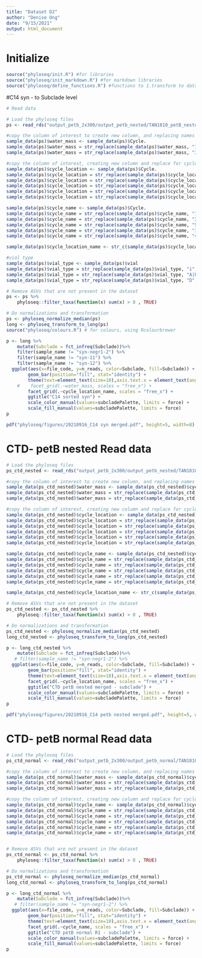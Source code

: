 ```yaml
---
title: "Dataset D2"
author: "Denise Ong"
date: "9/15/2021"
output: html_document
---
```

# Initialize
```r

source("phyloseq/init.R") #for libraries
source("phyloseq/init_markdown.R") #for markdown libraries
source("phyloseq/define_functions.R") #functions to 1.transform to dataframe, 2.normalise and 3.create treemaps 
```

#C14 syn - to Subclade level
```r
# Read data

# Load the phyloseq files
ps <- read_rds("output_petb_2x300/output_petb_nested/TAN1810_petB_nestedphyloseq_asv_set_D2.1.RDS") 

#copy the column of interest to create new column, and replacing names for water masses SA and ST
sample_data(ps)$water_mass <- sample_data(ps)$Cycle.
sample_data(ps)$water_mass = str_replace(sample_data(ps)$water_mass, "1|2|5", "SA") 
sample_data(ps)$water_mass = str_replace(sample_data(ps)$water_mass, "3|4", "ST")

#copy the column of interest, creating new column and replace for cycle names. Not using this column for now. 
sample_data(ps)$cycle_location <- sample_data(ps)$Cycle.
sample_data(ps)$cycle_location = str_replace(sample_data(ps)$cycle_location, "1", "C")
sample_data(ps)$cycle_location = str_replace(sample_data(ps)$cycle_location, "2", "D") 
sample_data(ps)$cycle_location = str_replace(sample_data(ps)$cycle_location, "5", "E") 
sample_data(ps)$cycle_location = str_replace(sample_data(ps)$cycle_location, "3", "A")
sample_data(ps)$cycle_location = str_replace(sample_data(ps)$cycle_location, "4", "B")

sample_data(ps)$cycle_name <- sample_data(ps)$Cycle.
sample_data(ps)$cycle_name = str_replace(sample_data(ps)$cycle_name, "1", "SA-Cycle_1")
sample_data(ps)$cycle_name = str_replace(sample_data(ps)$cycle_name, "2", "SA-Cycle_2") 
sample_data(ps)$cycle_name = str_replace(sample_data(ps)$cycle_name, "5", "SA-Cycle_5") 
sample_data(ps)$cycle_name = str_replace(sample_data(ps)$cycle_name, "3", "ST-Cycle_3")
sample_data(ps)$cycle_name = str_replace(sample_data(ps)$cycle_name, "4", "ST-Cycle_4")

sample_data(ps)$cycle_location_name <- str_c(sample_data(ps)$cycle_location, sample_data(ps)$cycle_name, sep ="_")

#vial type
sample_data(ps)$vial_type <- sample_data(ps)$vial
sample_data(ps)$vial_type = str_replace(sample_data(ps)$vial_type, "i", "initial") 
sample_data(ps)$vial_type = str_replace(sample_data(ps)$vial_type, "A|B|C", "light")
sample_data(ps)$vial_type = str_replace(sample_data(ps)$vial_type, "D", "dark")

# Remove ASVs that are not present in the dataset
ps <- ps %>% 
    phyloseq::filter_taxa(function(x) sum(x) > 0 , TRUE) 

# Do normalizations and transformation
ps <- phyloseq_normalize_median(ps)
long <- phyloseq_transform_to_long(ps)
source("phyloseq/colours.R") # for colours, using Rcolourbrewer
```


```r
p <- long %>%
    mutate(Subclade = fct_infreq(Subclade))%>%
    filter(sample_name != "syn-negr1-2") %>%
    filter(sample_name != "syn-11") %>%
    filter(sample_name != "syn-12") %>%
  ggplot(aes(x=file_code, y=n_reads, color=Subclade, fill=Subclade)) + 
        geom_bar(position="fill", stat="identity") + 
        theme(text=element_text(size=10),axis.text.x = element_text(angle = 45, hjust = 1)) + 
    #    facet_grid(.~water_mass, scales = "free_x") +
        facet_grid(.~cycle_location_name, scales = "free_x") +
        ggtitle("C14 sorted syn") +
        scale_color_manual(values=subcladePalette, limits = force) + 
        scale_fill_manual(values=subcladePalette, limits = force)
p

pdf("phyloseq/figures/20210916_C14 syn merged.pdf", height=5, width=8) ; plot(p) ; dev.off()
```
# CTD- petB nested Read data
```r
# Load the phyloseq files
ps_ctd_nested <- read_rds("output_petb_2x300/output_petb_nested/TAN1810_petB_nestedphyloseq_asv_set_D2.2.RDS") 

#copy the column of interest to create new column, and replacing names for water masses SA and ST
sample_data(ps_ctd_nested)$water_mass <- sample_data(ps_ctd_nested)$cycle
sample_data(ps_ctd_nested)$water_mass = str_replace(sample_data(ps_ctd_nested)$water_mass, "1|2|5", "SA") 
sample_data(ps_ctd_nested)$water_mass = str_replace(sample_data(ps_ctd_nested)$water_mass, "3|4", "ST")

#copy the column of interest, creating new column and replace for cycle names. Not using this column for now. 
sample_data(ps_ctd_nested)$cycle_location <- sample_data(ps_ctd_nested)$cycle
sample_data(ps_ctd_nested)$cycle_location = str_replace(sample_data(ps_ctd_nested)$cycle_location, "1", "C")
sample_data(ps_ctd_nested)$cycle_location = str_replace(sample_data(ps_ctd_nested)$cycle_location, "2", "D") 
sample_data(ps_ctd_nested)$cycle_location = str_replace(sample_data(ps_ctd_nested)$cycle_location, "5", "E") 
sample_data(ps_ctd_nested)$cycle_location = str_replace(sample_data(ps_ctd_nested)$cycle_location, "3", "A")
sample_data(ps_ctd_nested)$cycle_location = str_replace(sample_data(ps_ctd_nested)$cycle_location, "4", "B")

sample_data(ps_ctd_nested)$cycle_name <- sample_data(ps_ctd_nested)$cycle
sample_data(ps_ctd_nested)$cycle_name = str_replace(sample_data(ps_ctd_nested)$cycle_name, "1", "SA-Cycle_1")
sample_data(ps_ctd_nested)$cycle_name = str_replace(sample_data(ps_ctd_nested)$cycle_name, "2", "SA-Cycle_2") 
sample_data(ps_ctd_nested)$cycle_name = str_replace(sample_data(ps_ctd_nested)$cycle_name, "5", "SA-Cycle_5") 
sample_data(ps_ctd_nested)$cycle_name = str_replace(sample_data(ps_ctd_nested)$cycle_name, "3", "ST-Cycle_3")
sample_data(ps_ctd_nested)$cycle_name = str_replace(sample_data(ps_ctd_nested)$cycle_name, "4", "ST-Cycle_4")

sample_data(ps_ctd_nested)$cycle_location_name <- str_c(sample_data(ps_ctd_nested)$cycle_location, sample_data(ps_ctd_nested)$cycle_name, sep ="_")

# Remove ASVs that are not present in the dataset
ps_ctd_nested <- ps_ctd_nested %>% 
    phyloseq::filter_taxa(function(x) sum(x) > 0 , TRUE) 

# Do normalizations and transformation
ps_ctd_nested <- phyloseq_normalize_median(ps_ctd_nested)
long_ctd_nested <- phyloseq_transform_to_long(ps_ctd_nested)
```


```r
p <- long_ctd_nested %>%
    mutate(Subclade = fct_infreq(Subclade))%>%
   # filter(sample_name != "syn-negr1-2") %>%
  ggplot(aes(x=file_code, y=n_reads, color=Subclade, fill=Subclade)) + 
        geom_bar(position="fill", stat="identity") + 
        theme(text=element_text(size=10),axis.text.x = element_text(angle = 45, hjust = 1)) + 
        facet_grid(.~cycle_location_name, scales = "free_x") +
        ggtitle("CTD petB nested merged - subclade") +
        scale_color_manual(values=subcladePalette, limits = force) + 
        scale_fill_manual(values=subcladePalette, limits = force)
p

pdf("phyloseq/figures/20210916_C14 petb nested merged.pdf", height=5, width=8) ; plot(p) ; dev.off()
```

# CTD- petB normal Read data
```r
# Load the phyloseq files
ps_ctd_normal <- read_rds("output_petb_2x300/output_petb_normal/TAN1810_petB_normal_phyloseq_asv_set_D3.RDS")  # adding new component, this case the phyloseq object to the "tag" all

#copy the column of interest to create new column, and replacing names for water masses SA and ST
sample_data(ps_ctd_normal)$water_mass <- sample_data(ps_ctd_normal)$cycle
sample_data(ps_ctd_normal)$water_mass = str_replace(sample_data(ps_ctd_normal)$water_mass, "1|2|5", "SA") 
sample_data(ps_ctd_normal)$water_mass = str_replace(sample_data(ps_ctd_normal)$water_mass, "3|4", "ST")

#copy the column of interest, creating new column and replace for cycle names. Not using this column for now. 
sample_data(ps_ctd_normal)$cycle_name <- sample_data(ps_ctd_normal)$cycle
sample_data(ps_ctd_normal)$cycle_name = str_replace(sample_data(ps_ctd_normal)$cycle_name, "1", "SA-Cycle_1")
sample_data(ps_ctd_normal)$cycle_name = str_replace(sample_data(ps_ctd_normal)$cycle_name, "2", "SA-Cycle_2") 
sample_data(ps_ctd_normal)$cycle_name = str_replace(sample_data(ps_ctd_normal)$cycle_name, "5", "SA-Cycle_5") 
sample_data(ps_ctd_normal)$cycle_name = str_replace(sample_data(ps_ctd_normal)$cycle_name, "3", "ST-Cycle_3")
sample_data(ps_ctd_normal)$cycle_name = str_replace(sample_data(ps_ctd_normal)$cycle_name, "4", "ST-Cycle_4")


# Remove ASVs that are not present in the dataset
ps_ctd_normal <- ps_ctd_normal %>% 
    phyloseq::filter_taxa(function(x) sum(x) > 0 , TRUE) 

# Do normalizations and transformation
ps_ctd_normal <- phyloseq_normalize_median(ps_ctd_normal)
long_ctd_normal <- phyloseq_transform_to_long(ps_ctd_normal)
```

```r
p <- long_ctd_normal %>%
    mutate(Subclade = fct_infreq(Subclade))%>%
   # filter(sample_name != "syn-negr1-2") %>%
  ggplot(aes(x=file_code, y=n_reads, color=Subclade, fill=Subclade)) + 
        geom_bar(position="fill", stat="identity") + 
        theme(text=element_text(size=10),axis.text.x = element_text(angle = 45, hjust = 1)) + 
        facet_grid(.~cycle_name, scales = "free_x") +
        ggtitle("CTD petB normal R1 - subclade") +
        scale_color_manual(values=subcladePalette, limits = force) + 
        scale_fill_manual(values=subcladePalette, limits = force)
p
```